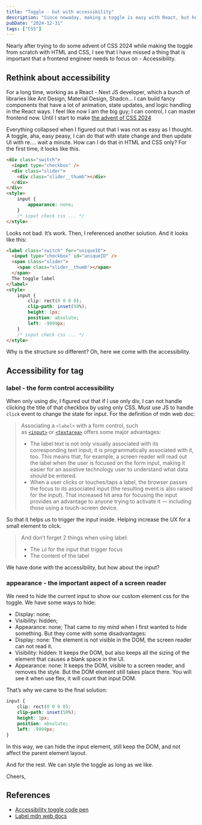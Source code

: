 ```yaml
---
title: "Toggle - but with accessibility"
description: "Since nowaday, making a toggle is easy with React, but how about making a toggle with HTML and CSS with accessibility?"
pubDate: "2024-12-31"
tags: ["CSS"]
---
```


Nearly after trying to do some advent of CSS 2024 while making the toggle from scratch with HTML and CSS, I see that I have missed a thing that is important that a frontend engineer needs to focus on - Accessibility.

## Rethink about accessibility

For a long time, working as a React - Next JS developer, which a bunch of libraries like Ant Design, Material Design, Shadcn… I can build fancy components that have a lot of animation, state updates, and logic handling in the React ways. I feel like now I am the big guy; I can control, I can master frontend now. Until I start to make [the advent of CSS 2024](https://store.selfteach.me/view/courses/advent-of-css-2024)

Everything collapsed when I figured out that I was not as easy as I thought. A toggle, aha, easy peasy, I can do that with state change and then update UI with re…. wait a minute. How can I do that in HTML and CSS only? For the first time, it looks like this.

```html
<div class="switch">
  <input type="checkbox" />
  <div class="slider">
	<div class="slider__thumb"></div>
  </div>
</div>
<style>
	input {
		appearance: none;
	}
	/* input check css ... */
</style>
```

Looks not bad. It’s work. Then, I referenced another solution. And it looks like this:

```html
<label class="switch" for="uniqueID">
  <input type="checkbox" id="uniqueID" />
  <span class="slider">
	<span class="slider__thumb"></span>
  </span>
  The toggle label
</label>
<style>
	input {
		clip: rect(0 0 0 0);
	    clip-path: inset(50%);
	    height: 1px;
	    position: absolute;
	    left: -9999px;
	}
	/* input check css ... */
</style>
```

Why is the structure so different? Oh, here we come with the accessibility.

## Accessibility for tag

### label - the form control accessibility
When only using div, I figured out that if I use only div, I can not handle clicking the title of that checkbox by using only CSS. Must use JS to handle `click` event to change the state for input. For the definition of mdn web doc:

> Associating a `<label>` with a form control, such as [`<input>`](https://developer.mozilla.org/en-US/docs/Web/HTML/Element/input) or [`<textarea>`](https://developer.mozilla.org/en-US/docs/Web/HTML/Element/textarea) offers some major advantages:
>  - The label text is not only visually associated with its corresponding text input; it is programmatically associated with it, too. This means that, for example, a screen reader will read out the label when the user is focused on the form input, making it easier for an assistive technology user to understand what data should be entered.
>  - When a user clicks or touches/taps a label, the browser passes the focus to its associated input (the resulting event is also raised for the input). That increased hit area for focusing the input provides an advantage to anyone trying to activate it — including those using a touch-screen device.

So that it helps us to trigger the input inside. Helping increase the UX for a small element to click.

> And don’t forget 2 things when using label:
> - The `id` for the input that trigger focus
> - The content of the label

We have done with the accessibility, but how about the input?

### appearance - the important aspect of a screen reader

We need to hide the current input to show our custom element css for the toggle. We have some ways to hide:
- Display: none;
- Visibility: hidden;
- Appearance: none;
That came to my mind when I first wanted to hide something. But they come with some disadvantages: 
- Display: none: The element is not visible in the DOM, the screen reader can not read it.
- Visibility: hidden: It keeps the DOM, but also keeps all the sizing of the element that causes a blank space in the UI.
- Appearance: none: It keeps the DOM, visible to a screen reader, and removes the style. But the DOM element still takes place there. You will see it when use flex, it will count that input DOM.

That’s why we came to the final solution:
```css
input {
	clip: rect(0 0 0 0);
	clip-path: inset(50%);
	height: 1px;
	position: absolute;
	left: -9999px;
}
```
In this way, we can hide the input element, still keep the DOM, and not affect the parent element layout.

And for the rest. We can style the toggle as long as we like. 

Cheers,
## References
- [Accessibility toggle code pen](https://codepen.io/xirclebox/pen/wvGmjbV)
- [Label mdn web docs](https://developer.mozilla.org/en-US/docs/Web/HTML/Element/label)
